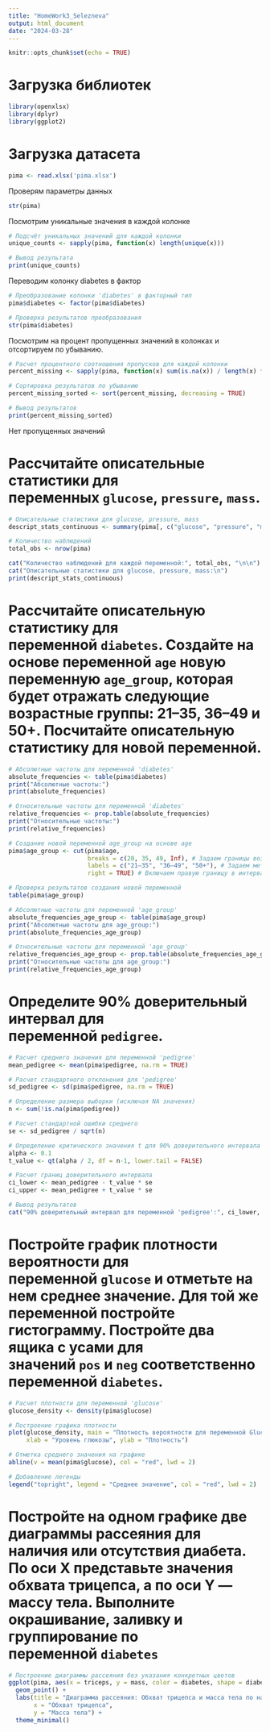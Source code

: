 ---
title: "HomeWork3_Selezneva"
output: html_document
date: "2024-03-28"
---

```{r setup, include=FALSE}
knitr::opts_chunk$set(echo = TRUE)
```

# Загрузка библиотек

```{r}
library(openxlsx)
library(dplyr)
library(ggplot2)
```

# Загрузка датасета

```{r}
pima <- read.xlsx('pima.xlsx')
```

Проверям параметры данных

```{r}
str(pima)
```

Посмотрим уникальные значения в каждой колонке

```{r}
# Подсчёт уникальных значений для каждой колонки
unique_counts <- sapply(pima, function(x) length(unique(x)))

# Вывод результата
print(unique_counts)

```

Переводим колонку diabetes в фактор

```{r}
# Преобразование колонки 'diabetes' в факторный тип
pima$diabetes <- factor(pima$diabetes)

# Проверка результатов преобразования
str(pima$diabetes)

```

Посмотрим на процент пропущенных значений в колонках и отсортируем по убыванию.

```{r}
# Расчет процентного соотношения пропусков для каждой колонки
percent_missing <- sapply(pima, function(x) sum(is.na(x)) / length(x) * 100)

# Сортировка результатов по убыванию
percent_missing_sorted <- sort(percent_missing, decreasing = TRUE)

# Вывод результатов
print(percent_missing_sorted)

```

Нет пропущенных значений

# Рассчитайте описательные статистики для переменных `glucose`, `pressure`, `mass`.

```{r}
# Описательные статистики для glucose, pressure, mass
descript_stats_continuous <- summary(pima[, c("glucose", "pressure", "mass")])

# Количество наблюдений
total_obs <- nrow(pima)

cat("Количество наблюдений для каждой переменной:", total_obs, "\n\n")
cat("Описательные статистики для glucose, pressure, mass:\n")
print(descript_stats_continuous)
```

# Рассчитайте описательную статистику для переменной `diabetes`. Создайте на основе переменной `age` новую переменную `age_group`, которая будет отражать следующие возрастные группы: 21–35, 36–49 и 50+. Посчитайте описательную статистику для новой переменной.

```{r}
# Абсолютные частоты для переменной 'diabetes'
absolute_frequencies <- table(pima$diabetes)
print("Абсолютные частоты:")
print(absolute_frequencies)

# Относительные частоты для переменной 'diabetes'
relative_frequencies <- prop.table(absolute_frequencies)
print("Относительные частоты:")
print(relative_frequencies)

```

```{r}
# Создание новой переменной age_group на основе age
pima$age_group <- cut(pima$age,
                      breaks = c(20, 35, 49, Inf), # Задаем границы возрастных групп
                      labels = c("21–35", "36–49", "50+"), # Задаем метки для групп
                      right = TRUE) # Включаем правую границу в интервал

# Проверка результатов создания новой переменной
table(pima$age_group)

```

```{r}
# Абсолютные частоты для переменной 'age_group'
absolute_frequencies_age_group <- table(pima$age_group)
print("Абсолютные частоты для age_group:")
print(absolute_frequencies_age_group)

# Относительные частоты для переменной 'age_group'
relative_frequencies_age_group <- prop.table(absolute_frequencies_age_group)
print("Относительные частоты для age_group:")
print(relative_frequencies_age_group)

```

# Определите 90% доверительный интервал для переменной `pedigree`.

```{r}
# Расчет среднего значения для переменной 'pedigree'
mean_pedigree <- mean(pima$pedigree, na.rm = TRUE)

# Расчет стандартного отклонения для 'pedigree'
sd_pedigree <- sd(pima$pedigree, na.rm = TRUE)

# Определение размера выборки (исключая NA значения)
n <- sum(!is.na(pima$pedigree))

# Расчет стандартной ошибки среднего
se <- sd_pedigree / sqrt(n)

# Определение критического значения t для 90% доверительного интервала
alpha <- 0.1
t_value <- qt(alpha / 2, df = n-1, lower.tail = FALSE)

# Расчет границ доверительного интервала
ci_lower <- mean_pedigree - t_value * se
ci_upper <- mean_pedigree + t_value * se

# Вывод результатов
cat("90% доверительный интервал для переменной 'pedigree':", ci_lower, "-", ci_upper)

```

# Постройте график плотности вероятности для переменной `glucose` и отметьте на нем среднее значение. Для той же переменной постройте гистограмму. Постройте два ящика с усами для значений `pos` и `neg` соответственно переменной `diabetes`. 

```{r}
# Расчет плотности для переменной 'glucose'
glucose_density <- density(pima$glucose)

# Построение графика плотности
plot(glucose_density, main = "Плотность вероятности для переменной Glucose",
     xlab = "Уровень глюкозы", ylab = "Плотность")

# Отметка среднего значения на графике
abline(v = mean(pima$glucose), col = "red", lwd = 2)

# Добавление легенды
legend("topright", legend = "Среднее значение", col = "red", lwd = 2)

```

# Постройте на одном графике две диаграммы рассеяния для наличия или отсутствия диабета. По оси X представьте значения обхвата трицепса, а по оси Y — массу тела. Выполните окрашивание, заливку и группирование по переменной `diabetes`

```{r}
# Построение диаграммы рассеяния без указания конкретных цветов
ggplot(pima, aes(x = triceps, y = mass, color = diabetes, shape = diabetes)) +
  geom_point() +
  labs(title = "Диаграмма рассеяния: Обхват трицепса и масса тела по наличию диабета",
       x = "Обхват трицепса",
       y = "Масса тела") +
  theme_minimal()


```
